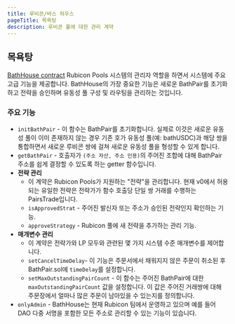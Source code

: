 ```yaml
---
title: 루비콘/바스 하우스
pageTitle: 목욕탕
description: 루비콘 풀에 대한 관리 계약
---
```


## 목욕탕

[BathHouse contract](https://github.com/RubiconDeFi/rubicon\_protocol/blob/master/contracts/rubiconPools/BathHouse.sol) Rubicon Pools 시스템의 관리자 역할을 하면서 시스템에 주요 고급 기능을 제공합니다. BathHouse의 가장 중요한 기능은 새로운 BathPair를 초기화하고 전략을 승인하며 유동성 풀 구성 및 라우팅을 관리하는 것입니다.

### 주요 기능

* `initBathPair` - 이 함수는 BathPair를 초기화합니다. 실제로 이것은 새로운 유동성 풀이 이미 존재하지 않는 경우 기존 호가 유동성 풀(예: bathUSDC)과 해당 쌍을 통합하면서 새로운 루비콘 쌍에 걸쳐 새로운 유동성 풀을 형성할 수 있게 합니다.
* `getBathPair` - 호출자가 `(주소 자산, 주소 인용)`의 주어진 조합에 대해 BathPair 주소를 쉽게 결정할 수 있도록 하는 getter 함수입니다.
* **전략 관리**
  * 이 계약은 Rubicon Pools가 지원하는 "전략"을 관리합니다. 현재 v0에서 허용되는 유일한 전략은 전략가가 함수 호출당 단일 쌍 거래를 수행하는 PairsTrade입니다.
  * `isApprovedStrat` - 주어진 발신자 또는 주소가 승인된 전략인지 확인하는 기능.
  * `approveStrategy` - Rubicon 풀에 새 전략을 추가하는 관리 기능.
* **매개변수 관리**
  * 이 계약은 전략가와 LP 모두와 관련된 몇 가지 시스템 수준 매개변수를 제어합니다.
  * `setCancelTimeDelay`- 이 기능은 주문서에서 채워지지 않은 주문이 취소된 후 BathPair.sol에 `timeDelay`를 설정합니다.
  * `setMaxOutstandingPairCount` - 이 함수는 주어진 BathPair에 대한 `maxOutstandingPairCount` 값을 설정합니다. 이 값은 주어진 거래쌍에 대해 주문장에서 얼마나 많은 주문이 남아있을 수 있는지를 정의합니다.
* `onlyAdmin` - BathHouse는 현재 Rubicon 팀에서 운영하고 있으며 예를 들어 DAO 다중 서명을 포함한 모든 주소로 관리할 수 있는 기능이 있습니다.